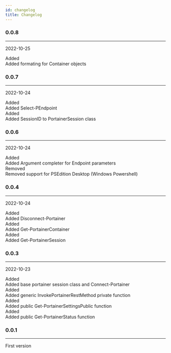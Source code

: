 ```yaml
---
id: changelog
title: Changelog
---
```



### 0.0.8
___
2022-10-25

<div class="container">
<div class="row">
<div class="col col--2"><span class="badge badge--success">Added</span></div>
<div class="col">Added formating for Container objects</div>
</div>
</div>


### 0.0.7
___
2022-10-24

<div class="container">
<div class="row">
<div class="col col--2"><span class="badge badge--success">Added</span></div>
<div class="col">Added Select-PEndpoint</div>
</div>
<div class="row">
<div class="col col--2"><span class="badge badge--success">Added</span></div>
<div class="col">Added SessionID to PortainerSession class</div>
</div>
</div>


### 0.0.6
___
2022-10-24

<div class="container">
<div class="row">
<div class="col col--2"><span class="badge badge--success">Added</span></div>
<div class="col">Added Argument completer for Endpoint parameters</div>
</div>
<div class="row">
<div class="col col--2"><span class="badge badge--warning">Removed</span></div>
<div class="col">Removed support for PSEdition Desktop (Windows Powershell)</div>
</div>
</div>


### 0.0.4
___
2022-10-24

<div class="container">
<div class="row">
<div class="col col--2"><span class="badge badge--success">Added</span></div>
<div class="col">Added Disconnect-Portainer</div>
</div>
<div class="row">
<div class="col col--2"><span class="badge badge--success">Added</span></div>
<div class="col">Added Get-PortainerContainer</div>
</div>
<div class="row">
<div class="col col--2"><span class="badge badge--success">Added</span></div>
<div class="col">Added Get-PortainerSession</div>
</div>
</div>


### 0.0.3
___
2022-10-23

<div class="container">
<div class="row">
<div class="col col--2"><span class="badge badge--success">Added</span></div>
<div class="col">Added base portainer session class and Connect-Portainer</div>
</div>
<div class="row">
<div class="col col--2"><span class="badge badge--success">Added</span></div>
<div class="col">Added generic InvokePortainerRestMethod private function</div>
</div>
<div class="row">
<div class="col col--2"><span class="badge badge--success">Added</span></div>
<div class="col">Added public Get-PortainerSettingsPublic function</div>
</div>
<div class="row">
<div class="col col--2"><span class="badge badge--success">Added</span></div>
<div class="col">Added public Get-PortainerStatus function</div>
</div>
</div>


### 0.0.1
___


<div class="container">
<div class="row">
<div class="col">First version</div>
</div>
</div>

